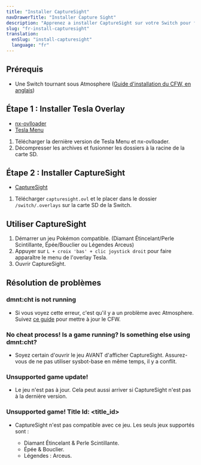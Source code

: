 ```yaml
---
title: "Installer CaptureSight"
navDrawerTitle: "Installer Capture Sight"
description: "Apprenez a installer CaptureSight sur votre Switch pour faciliter la manipulation de RNG et attraper des Pokemon parfaits !"
slug: "fr-install-capturesight"
translation:
  enSlug: "install-capturesight"
  language: "fr"
---
```


## Prérequis

- Une Switch tournant sous Atmosphere ([Guide d'installation du CFW, en anglais](https://switch.hacks.guide/))

## Étape 1 : Installer Tesla Overlay

- [nx-ovlloader](https://github.com/WerWolv/nx-ovlloader/releases)
- [Tesla Menu](https://github.com/WerWolv/Tesla-Menu/releases)

1. Télécharger la dernière version de Tesla Menu et nx-ovlloader.
2. Décompresser les archives et fusionner les dossiers à la racine de la carte SD.

## Étape 2 : Installer CaptureSight

- [CaptureSight](https://github.com/zaksabeast/CaptureSight/releases)

1. Télécharger `capturesight.ovl` et le placer dans le dossier `/switch/.overlays` sur la carte SD de la Switch.

## Utiliser CaptureSight

1. Démarrer un jeu Pokémon compatible. (Diamant Étincelant/Perle Scintillante, Épée/Bouclier ou Légendes Arceus)
2. Appuyer sur `L + croix 'bas' + clic joystick droit` pour faire apparaître le menu de l'overlay Tesla.
3. Ouvrir CaptureSight.

## Résolution de problèmes

### dmnt:cht is not running

- Si vous voyez cette erreur, c'est qu'il y a un problème avec Atmosphere. Suivez [ce guide](https://switch.hacks.guide/extras/updating.html) pour mettre à jour le CFW.

### No cheat process! Is a game running? Is something else using dmnt:cht?

- Soyez certain d'ouvrir le jeu AVANT d'afficher CaptureSight. Assurez-vous de ne pas utiliser sysbot-base en même temps, il y a conflit.

### Unsupported game update!

- Le jeu n'est pas à jour. Cela peut aussi arriver si CaptureSight n'est pas à la dernière version.

### Unsupported game! Title Id: \<title_id\>

- CaptureSight n'est pas compatible avec ce jeu. Les seuls jeux supportés sont :

  - Diamant Étincelant & Perle Scintillante.
  - Épée & Bouclier.
  - Légendes : Arceus.
